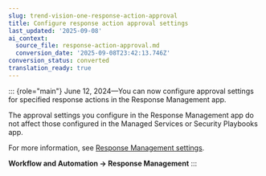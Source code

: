 ```yaml
---
slug: trend-vision-one-response-action-approval
title: Configure response action approval settings
last_updated: '2025-09-08'
ai_context:
  source_file: response-action-approval.md
  conversion_date: '2025-09-08T23:42:13.746Z'
conversion_status: converted
translation_ready: true
---
```


::: {role="main"}
June 12, 2024—You can now configure approval settings for specified response actions in the Response Management app.

The approval settings you configure in the Response Management app do not affect those configured in the Managed Services or Security Playbooks app.

For more information, see [Response Management settings](response-management-settings.mdx).

**Workflow and Automation → Response Management**
:::

